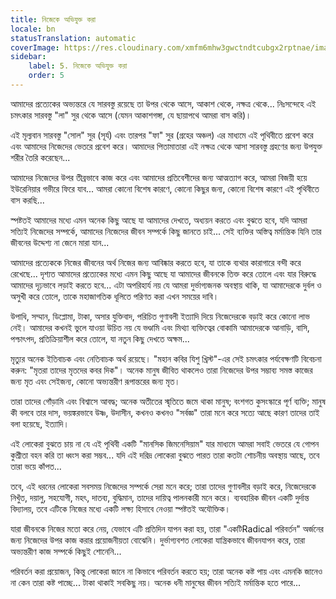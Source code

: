 ```yaml
---
title: নিজেকে অভিযুক্ত করা
locale: bn
statusTranslation: automatic
coverImage: https://res.cloudinary.com/xmfm6mhw3gwctndtcubgx2rptnae/image/upload/v1740468922/small_cover_tratado_de_psicologia_revolucionaria_a4c0dca4e0.webp
sidebar:
    label: 5. নিজেকে অভিযুক্ত করা
    order: 5
---
```

আমাদের প্রত্যেকের অভ্যন্তরে যে সারবস্তু রয়েছে তা উপর থেকে আসে, আকাশ থেকে, নক্ষত্র থেকে... নিঃসন্দেহে এই চমৎকার সারবস্তু "লা" সুর থেকে আসে (যেমন আকাশগঙ্গা, যে ছায়াপথে আমরা বাস করি)।

এই মূল্যবান সারবস্তু "সোল" সুর (সূর্য) এবং তারপর "ফা" সুর (গ্রহের অঞ্চল) এর মাধ্যমে এই পৃথিবীতে প্রবেশ করে এবং আমাদের নিজেদের ভেতরে প্রবেশ করে। আমাদের পিতামাতারা এই নক্ষত্র থেকে আসা সারবস্তু গ্রহণের জন্য উপযুক্ত শরীর তৈরি করেছেন...

আমাদের নিজেদের উপর তীব্রভাবে কাজ করে এবং আমাদের প্রতিবেশীদের জন্য আত্মত্যাগ করে, আমরা বিজয়ী হয়ে ইউরেনিয়ার গভীরে ফিরে যাব... আমরা কোনো বিশেষ কারণে, কোনো কিছুর জন্য, কোনো বিশেষ কারণে এই পৃথিবীতে বাস করছি...

স্পষ্টতই আমাদের মধ্যে এমন অনেক কিছু আছে যা আমাদের দেখতে, অধ্যয়ন করতে এবং বুঝতে হবে, যদি আমরা সত্যিই নিজেদের সম্পর্কে, আমাদের নিজেদের জীবন সম্পর্কে কিছু জানতে চাই... সেই ব্যক্তির অস্তিত্ব মর্মান্তিক যিনি তার জীবনের উদ্দেশ্য না জেনে মারা যান...

আমাদের প্রত্যেককে নিজের জীবনের অর্থ নিজের জন্য আবিষ্কার করতে হবে, যা তাকে ব্যথার কারাগারে বন্দী করে রেখেছে... দৃশ্যত আমাদের প্রত্যেকের মধ্যে এমন কিছু আছে যা আমাদের জীবনকে তিক্ত করে তোলে এবং যার বিরুদ্ধে আমাদের দৃঢ়ভাবে লড়াই করতে হবে... এটা অপরিহার্য নয় যে আমরা দুর্ভাগ্যজনক অবস্থায় থাকি, যা আমাদেরকে দুর্বল ও অসুখী করে তোলে, তাকে মহাজাগতিক ধূলিতে পরিণত করা এখন সময়ের দাবি।

উপাধি, সম্মান, ডিপ্লোমা, টাকা, অসার যুক্তিবাদ, পরিচিত গুণাবলী ইত্যাদি দিয়ে নিজেদেরকে বড়াই করে কোনো লাভ নেই। আমাদের কখনই ভুলে যাওয়া উচিত নয় যে ভণ্ডামি এবং মিথ্যা ব্যক্তিত্বের বোকামি আমাদেরকে আনাড়ি, বাসি, পশ্চাৎপদ, প্রতিক্রিয়াশীল করে তোলে, যা নতুন কিছু দেখতে অক্ষম...

মৃত্যুর অনেক ইতিবাচক এবং নেতিবাচক অর্থ রয়েছে। "মহান কবির যিশু খ্রিস্ট"-এর সেই চমৎকার পর্যবেক্ষণটি বিবেচনা করুন: "মৃতরা তাদের মৃতদের কবর দিক"। অনেক মানুষ জীবিত থাকলেও তারা নিজেদের উপর সম্ভাব্য সমস্ত কাজের জন্য মৃত এবং সেইজন্য, কোনো অভ্যন্তরীণ রূপান্তরের জন্য মৃত।

তারা তাদের গোঁড়ামি এবং বিশ্বাসে আবদ্ধ; অনেক অতীতের স্মৃতিতে জমে থাকা মানুষ; বংশগত কুসংস্কারে পূর্ণ ব্যক্তি; মানুষ কী বলবে তার দাস, ভয়ঙ্করভাবে উষ্ণ, উদাসীন, কখনও কখনও "সর্বজ্ঞ" তারা মনে করে সত্যে আছে কারণ তাদের তাই বলা হয়েছে, ইত্যাদি।

এই লোকেরা বুঝতে চায় না যে এই পৃথিবী একটি "মানসিক জিমনেসিয়াম" যার মাধ্যমে আমরা সবাই ভেতরে যে গোপন কুশ্রীতা বহন করি তা ধ্বংস করা সম্ভব... যদি এই দরিদ্র লোকেরা বুঝতে পারত তারা কতটা শোচনীয় অবস্থায় আছে, তবে তারা ভয়ে কাঁপত...

তবে, এই ধরনের লোকেরা সবসময় নিজেদের সম্পর্কে সেরা মনে করে; তারা তাদের গুণাবলীর বড়াই করে, নিজেদেরকে নিখুঁত, দয়ালু, সহযোগী, মহৎ, দাতব্য, বুদ্ধিমান, তাদের দায়িত্ব পালনকারী মনে করে। ব্যবহারিক জীবন একটি দুর্দান্ত বিদ্যালয়, তবে এটিকে নিজের মধ্যে একটি লক্ষ্য হিসাবে নেওয়া স্পষ্টতই অযৌক্তিক।

যারা জীবনকে নিজের মতো করে নেয়, যেভাবে এটি প্রতিদিন যাপন করা হয়, তারা "একটিRadical পরিবর্তন" অর্জনের জন্য নিজেদের উপর কাজ করার প্রয়োজনীয়তা বোঝেনি। দুর্ভাগ্যবশত লোকেরা যান্ত্রিকভাবে জীবনযাপন করে, তারা অভ্যন্তরীণ কাজ সম্পর্কে কিছুই শোনেনি...

পরিবর্তন করা প্রয়োজন, কিন্তু লোকেরা জানে না কিভাবে পরিবর্তন করতে হয়; তারা অনেক কষ্ট পায় এবং এমনকি জানেও না কেন তারা কষ্ট পাচ্ছে... টাকা থাকাই সবকিছু নয়। অনেক ধনী মানুষের জীবন সত্যিই মর্মান্তিক হতে পারে...


